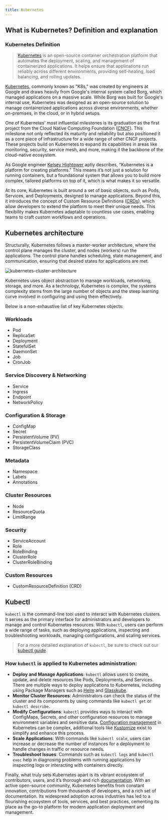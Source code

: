 ```yaml
---
title: Kubernetes
---
```


## What is Kubernetes? Definition and explanation

### Kubernetes Definition

> [Kubernetes](https://kubernetes.io/) is an open-source container orchestration platform that automates the deployment, scaling, and management of containerized applications. It helps ensure that applications run reliably across different environments, providing self-healing, load balancing, and rolling updates.

[Kubernetes](https://kubernetes.io/), commonly known as "K8s," was created by engineers at Google and draws heavily from Google's internal system called Borg, which managed applications on a massive scale. While Borg was built for Google's internal use, Kubernetes was designed as an open-source solution to manage containerized applications across diverse environments, whether on-premises, in the cloud, or in hybrid setups.

One of Kubernetes' most influential milestones is its graduation as the first project from the Cloud Native Computing Foundation ([CNCF](https://www.cncf.io/)). This milestone not only reflected its maturity and reliability but also positioned it as a core piece of infrastructure for a wide range of other CNCF projects. These projects build on Kubernetes to expand its capabilities in areas like monitoring, security, service mesh, and more, making it the backbone of the cloud-native ecosystem.

As Google engineer [Kelsey Hightower](https://x.com/kelseyhightower/status/935252923721793536?lang=en) aptly describes, “Kubernetes is a platform for creating platforms.” This means it’s not just a solution for running containers, but a foundational system that allows you to build more complex, tailored platforms on top of it, which is what makes it so versatile.

At its core, Kubernetes is built around a set of basic objects, such as Pods, Services, and Deployments, designed to manage applications. Beyond this, it introduces the concept of Custom Resource Definitions ([CRDs](https://kubernetes.io/docs/concepts/extend-kubernetes/api-extension/custom-resources/)), which allow developers to extend the platform to meet their unique needs. This flexibility makes Kubernetes adaptable to countless use cases, enabling teams to craft custom workflows and operations.

## Kubernetes architecture

Structurally, Kubernetes follows a master-worker architecture, where the control plane manages the cluster, and nodes (workers) run the applications. The control plane handles scheduling, state management, and communication, ensuring that desired states for applications are met.

![kubernetes-cluster-architecture](https://github.com/user-attachments/assets/f589dc1a-d548-4875-b96b-848f69d67308)

Kubernetes uses object abstraction to manage workloads, networking, storage, and more. As a technology, Kubernetes is complex, the systems complexity stems from the large number of objects and the steep learning curve involved in configuring and using them effectively.

Below is a non-exhaustive list of key Kubernetes objects:

### Workloads
- Pod
- ReplicaSet
- Deployment
- StatefulSet
- DaemonSet
- Job
- CronJob

### Service Discovery & Networking
- Service
- Ingress
- Endpoint
- NetworkPolicy

### Configuration & Storage
- ConfigMap
- Secret
- PersistentVolume (PV)
- PersistentVolumeClaim (PVC)
- StorageClass

### Metadata
- Namespace
- Labels
- Annotations

### Cluster Resources
- Node
- ResourceQuota
- LimitRange

### Security
- ServiceAccount
- Role
- RoleBinding
- ClusterRole
- ClusterRoleBinding

### Custom Resources
- CustomResourceDefinition (CRD)

## Kubectl

`kubectl` is the command-line tool used to interact with Kubernetes clusters. It serves as the primary interface for administrators and developers to manage and control Kubernetes resources. With `kubectl`, users can perform a wide range of tasks, such as deploying applications, inspecting and troubleshooting workloads, managing configurations, and scaling services.

> For a more detailed explanation of `kubectl`, be sure to check out our [kubectl guide](/guides/kubectl/).

### How `kubectl` is applied to Kubernetes administration:

-   **Deploy and Manage Applications**: `kubectl` allows users to create, update, and delete resources like Pods, Deployments, and Services. There are multiple ways to deploy applications to Kubernetes, including using Package Managers such as [Helm](/docs/glossary/helm/) and [Glasskube](/products/glasskube/).
-   **Monitor Cluster Resources**: Administrators can check the status of the cluster and its components by using commands like `kubectl get` or `kubectl describe`.
-   **Modify Configurations**: `kubectl` provides ways to interact with ConfigMaps, Secrets, and other configuration resources to manage environment variables and sensitive data. [Configuration management](/docs/glossary/k8s-configuration-mgmt/) in Kubernetes can be complex, additional tools like [Kustomize](/docs/glossary/kustomize/) exist to simplify and enhance this process.
-   **Scale Applications**: With commands like `kubectl scale`, users can increase or decrease the number of instances for a deployment to handle changes in traffic or resource needs.  
-   **Troubleshoot Issues**: Commands such as `kubectl logs` and `kubectl exec` help in diagnosing problems with running applications by inspecting logs or interacting with containers directly.
    
Finally, what truly sets Kubernetes apart is its vibrant ecosystem of contributors, users, and it’s thorough and rich [documentation](https://kubernetes.io/docs/home/). With an active open-source community, Kubernetes benefits from constant innovation, contributions from thousands of developers, and a rich set of documentation. Its widespread adoption across industries has led to a flourishing ecosystem of tools, services, and best practices, cementing its place as the go-to platform for modern application deployment and management.